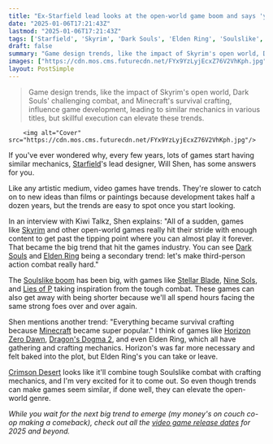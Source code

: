 ```yaml
---
title: "Ex-Starfield lead looks at the open-world game boom and says 'you can see Dark Souls and Elden Ring being a secondary trend: let's make third-person action combat really hard'"
date: "2025-01-06T17:21:43Z"
lastmod: "2025-01-06T17:21:43Z"
tags: ['Starfield', 'Skyrim', 'Dark Souls', 'Elden Ring', 'Soulslike', 'Stellar Blade', 'Nine Sols', 'Lies of P', 'Minecraft', 'Horizon Zero Dawn', "Dragon's Dogma 2", 'Crimson Desert', 'RPG', 'Open-World', 'Action RPG', 'Survival Crafting', 'Action']
draft: false
summary: "Game design trends, like the impact of Skyrim's open world, Dark Souls' challenging combat, and Minecraft's survival crafting, influence game development, leading to similar mechanics in various titles, but skillful execution can elevate these trends."
images: ["https://cdn.mos.cms.futurecdn.net/FYx9YzLyjEcxZ76V2VhKph.jpg"]
layout: PostSimple
---
```

> Game design trends, like the impact of Skyrim's open world, Dark Souls' challenging combat, and Minecraft's survival crafting, influence game development, leading to similar mechanics in various titles, but skillful execution can elevate these trends.


        <img alt="Cover" src="https://cdn.mos.cms.futurecdn.net/FYx9YzLyjEcxZ76V2VhKph.jpg"/>
        
If you've ever wondered why, every few years, lots of games start having similar mechanics, [Starfield](https://www.gamesradar.com/games/rpg/starfield-shattered-space/)'s lead designer, Will Shen, has some answers for you.

Like any artistic medium, video games have trends. They're slower to catch on to new ideas than films or paintings because development takes half a dozen years, but the trends are easy to spot once you start looking.

In an interview with Kiwi Talkz, Shen explains: "All of a sudden, games like [Skyrim](https://www.gamesradar.com/skyrim-guide/) and other open-world games really hit their stride with enough content to get past the tipping point where you can almost play it forever. That became the big trend that hit the games industry. You can see [Dark Souls](https://www.gamesradar.com/dark-souls-walkthrough/) and [Elden Ring](https://www.gamesradar.com/elden-ring-guide/) being a secondary trend: let's make third-person action combat really hard." 

The [S<u>oulslike boom</u>](https://www.gamesradar.com/in-an-unbelievable-year-for-games-soulslikes-were-so-good-that-they-could-almost-pass-for-fromsoftware-originals/) has been big, with games like [Stellar Blade](https://www.gamesradar.com/games/action/stellar-blade-tips/), [Nine Sols](https://www.gamesradar.com/games/action/nine-sols-review/), and [Lies of P](https://www.gamesradar.com/lies-of-p-stats-abilities-level/) taking inspiration from the tough combat. These games can also get away with being shorter because we'll all spend hours facing the same strong foes over and over again.

Shen mentions another trend: "Everything became survival crafting because [Minecraft](https://www.gamesradar.com/minecraft-guide/) became super popular." I think of games like [Horizon Zero Dawn](https://www.gamesradar.com/horizon-zero-dawn-tips/), [Dragon's Dogma 2](https://www.gamesradar.com/dragons-dogma-2-guide/), and even Elden Ring, which all have gathering and crafting mechanics. Horizon's was far more necessary and felt baked into the plot, but Elden Ring's you can take or leave.

[Crimson Desert](https://www.gamesradar.com/games/rpg/crimson-desert-guide/) looks like it'll combine tough Soulslike combat with crafting mechanics, and I'm very excited for it to come out. So even though trends can make games seem similar, if done well, they can elevate the open-world genre.

*While you wait for the next big trend to emerge (my money's on couch co-op making a comeback), check out all the *[<em>video game release dates</em>](https://www.gamesradar.com/video-game-release-dates/)* for 2025 and beyond.*
        